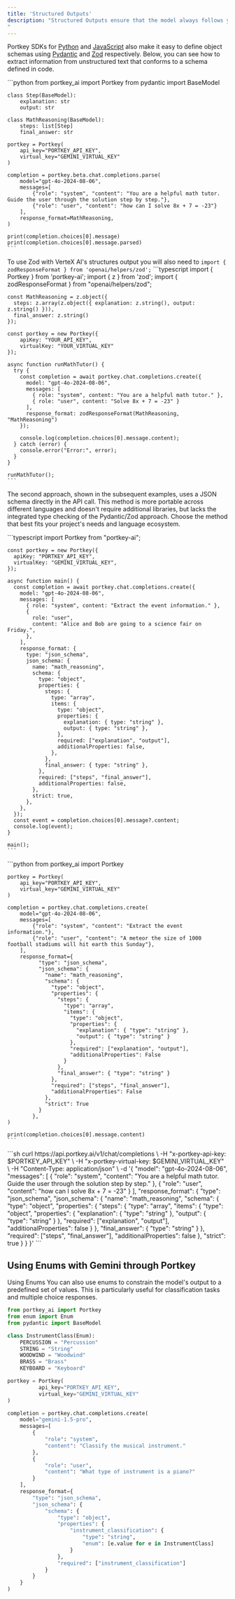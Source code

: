 ```yaml
---
title: 'Structured Outputs'
description: "Structured Outputs ensure that the model always follows your supplied [JSON schema](https://json-schema.org/overview/what-is-jsonschema). Portkey supports Gemini's Structured Outputs feature out of the box with our SDKs & APIs.
"
---
```



Portkey SDKs for [Python]() and [JavaScript](api-reference/portkey-sdk-client) also make it easy to define object schemas using [Pydantic](https://docs.pydantic.dev/latest/) and [Zod](https://zod.dev/) respectively. Below, you can see how to extract information from unstructured text that conforms to a schema defined in code.

<Tabs>
  <Tab title="Pydantic with Python">
    ```python
    from portkey_ai import Portkey
    from pydantic import BaseModel

    class Step(BaseModel):
        explanation: str
        output: str

    class MathReasoning(BaseModel):
        steps: list[Step]
        final_answer: str

    portkey = Portkey(
        api_key="PORTKEY_API_KEY",
        virtual_key="GEMINI_VIRTUAL_KEY"
    )

    completion = portkey.beta.chat.completions.parse(
        model="gpt-4o-2024-08-06",
        messages=[
            {"role": "system", "content": "You are a helpful math tutor. Guide the user through the solution step by step."},
            {"role": "user", "content": "how can I solve 8x + 7 = -23"}
        ],
        response_format=MathReasoning,
    )

    print(completion.choices[0].message)
    print(completion.choices[0].message.parsed)
    ```
  </Tab>
  <Tab title="Zod with NodeJS">

  To use Zod with VerteX AI's structures output you will also need to `import { zodResponseFormat } from 'openai/helpers/zod';`
    ```typescript
    import { Portkey } from 'portkey-ai';
    import { z } from 'zod';
    import { zodResponseFormat } from "openai/helpers/zod";

    const MathReasoning = z.object({
      steps: z.array(z.object({ explanation: z.string(), output: z.string() })),
      final_answer: z.string()
    });

    const portkey = new Portkey({
        apiKey: "YOUR_API_KEY",
        virtualKey: "YOUR_VIRTUAL_KEY"
    });

    async function runMathTutor() {
      try {
        const completion = await portkey.chat.completions.create({
          model: "gpt-4o-2024-08-06",
          messages: [
            { role: "system", content: "You are a helpful math tutor." },
            { role: "user", content: "Solve 8x + 7 = -23" }
          ],
          response_format: zodResponseFormat(MathReasoning, "MathReasoning")
        });

        console.log(completion.choices[0].message.content);
      } catch (error) {
        console.error("Error:", error);
      }
    }

    runMathTutor();
    ```
  </Tab>
</Tabs>

The second approach, shown in the subsequent examples, uses a JSON schema directly in the API call. This method is more portable across different languages and doesn't require additional libraries, but lacks the integrated type checking of the Pydantic/Zod approach. Choose the method that best fits your project's needs and language ecosystem.

<Tabs>
  <Tab title="NodeJS">
    ```typescript
    import Portkey from "portkey-ai";

    const portkey = new Portkey({
      apiKey: "PORTKEY_API_KEY",
      virtualKey: "GEMINI_VIRTUAL_KEY",
    });

    async function main() {
      const completion = await portkey.chat.completions.create({
        model: "gpt-4o-2024-08-06",
        messages: [
          { role: "system", content: "Extract the event information." },
          {
            role: "user",
            content: "Alice and Bob are going to a science fair on Friday.",
          },
        ],
        response_format: {
          type: "json_schema",
          json_schema: {
            name: "math_reasoning",
            schema: {
              type: "object",
              properties: {
                steps: {
                  type: "array",
                  items: {
                    type: "object",
                    properties: {
                      explanation: { type: "string" },
                      output: { type: "string" },
                    },
                    required: ["explanation", "output"],
                    additionalProperties: false,
                  },
                },
                final_answer: { type: "string" },
              },
              required: ["steps", "final_answer"],
              additionalProperties: false,
            },
            strict: true,
          },
        },
      });
      const event = completion.choices[0].message?.content;
      console.log(event);
    }

    main();
    ```
  </Tab>
  <Tab title="Python">
    ```python
    from portkey_ai import Portkey

    portkey = Portkey(
        api_key="PORTKEY_API_KEY",
        virtual_key="GEMINI_VIRTUAL_KEY"
    )

    completion = portkey.chat.completions.create(
        model="gpt-4o-2024-08-06",
        messages=[
            {"role": "system", "content": "Extract the event information."},
            {"role": "user", "content": "A meteor the size of 1000 football stadiums will hit earth this Sunday"},
        ],
        response_format={
              "type": "json_schema",
              "json_schema": {
                "name": "math_reasoning",
                "schema": {
                  "type": "object",
                  "properties": {
                    "steps": {
                      "type": "array",
                      "items": {
                        "type": "object",
                        "properties": {
                          "explanation": { "type": "string" },
                          "output": { "type": "string" }
                        },
                        "required": ["explanation", "output"],
                        "additionalProperties": False
                      }
                    },
                    "final_answer": { "type": "string" }
                  },
                  "required": ["steps", "final_answer"],
                  "additionalProperties": False
                },
                "strict": True
              }
            },
    )

    print(completion.choices[0].message.content)
    ```
  </Tab>
  <Tab title="cURL">
    ```sh
    curl https://api.portkey.ai/v1/chat/completions \
      -H "x-portkey-api-key: $PORTKEY_API_KEY" \
      -H "x-portkey-virtual-key: $GEMINI_VIRTUAL_KEY" \
      -H "Content-Type: application/json" \
      -d '{
        "model": "gpt-4o-2024-08-06",
        "messages": [
          {
            "role": "system",
            "content": "You are a helpful math tutor. Guide the user through the solution step by step."
          },
          {
            "role": "user",
            "content": "how can I solve 8x + 7 = -23"
          }
        ],
        "response_format": {
          "type": "json_schema",
          "json_schema": {
            "name": "math_reasoning",
            "schema": {
              "type": "object",
              "properties": {
                "steps": {
                  "type": "array",
                  "items": {
                    "type": "object",
                    "properties": {
                      "explanation": { "type": "string" },
                      "output": { "type": "string" }
                    },
                    "required": ["explanation", "output"],
                    "additionalProperties": false
                  }
                },
                "final_answer": { "type": "string" }
              },
              "required": ["steps", "final_answer"],
              "additionalProperties": false
            },
            "strict": true
          }
        }
      }'
    ```
  </Tab>
</Tabs>



## Using Enums with Gemini through Portkey

Using Enums
You can also use enums to constrain the model's output to a predefined set of values. This is particularly useful for classification tasks and multiple choice responses.
<Tabs>
<Tab title="Python with Enums">
```python
from portkey_ai import Portkey
from enum import Enum
from pydantic import BaseModel

class InstrumentClass(Enum):
    PERCUSSION = "Percussion"
    STRING = "String"
    WOODWIND = "Woodwind"
    BRASS = "Brass"
    KEYBOARD = "Keyboard"

portkey = Portkey(
          api_key="PORTKEY_API_KEY",
          virtual_key="GEMINI_VIRTUAL_KEY"
)

completion = portkey.chat.completions.create(
    model="gemini-1.5-pro",
    messages=[
        {
            "role": "system",
            "content": "Classify the musical instrument."
        },
        {
            "role": "user",
            "content": "What type of instrument is a piano?"
        }
    ],
    response_format={
        "type": "json_schema",
        "json_schema": {
            "schema": {
                "type": "object",
                "properties": {
                    "instrument_classification": {
                        "type": "string",
                        "enum": [e.value for e in InstrumentClass]
                    }
                },
                "required": ["instrument_classification"]
            }
        }
    }
)
```
  </Tab>
</Tabs>
